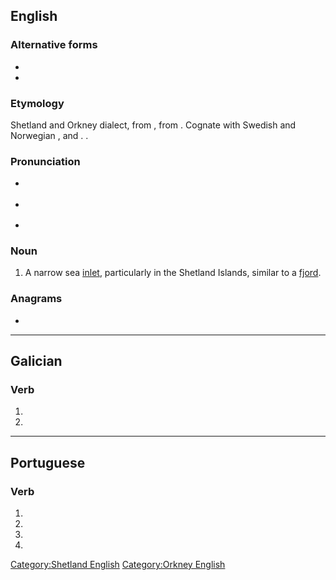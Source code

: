 {{also|vo'e|vö|vö.}}
==English==

===Alternative forms===
* {{l|en|vae}}
* {{l|en|vo}}

===Etymology===
{{root|en|ine-pro|*weǵʰ-}}
Shetland and Orkney dialect, from {{etyl|nrn|en}}, from {{etyl|non|en}} {{m|non|vágr}}. Cognate with Swedish and Norwegian {{m|no|våg}}, and {{cog|fo|vágur}}. {{doublet|en|way}}.

===Pronunciation===
* {{a|RP}} {{IPA|en|/vəʊ/}}
* {{a|GA}} {{IPA|en|/voʊ/}}
* {{rhymes|en|əʊ|s=1}}

===Noun===
{{en-noun}}

# {{lb|en|British}} A narrow sea [[inlet]], particularly in the Shetland Islands, similar to a [[fjord]].

[[Category:Shetland English]]
[[Category:Orkney English]]

===Anagrams===
* {{anagrams|en|a=eov|OEV}}

----

==Galician==

===Verb===
{{gl-verb-form}}

# {{inflection of|gl|voar||1|s|pres|subj}}
# {{inflection of|gl|voar||3|s|pres|subj}}

----

==Portuguese==

===Verb===
{{head|pt|verb form}}

# {{pt-verb form of|voar|ar|subjunctive|present|singular|first}}
# {{pt-verb form of|voar|ar|subjunctive|present|singular|third}}
# {{pt-verb form of|voar|ar|imperative|affirmative|singular|third|}}
# {{pt-verb form of|voar|ar|imperative|negative|singular|third|}}